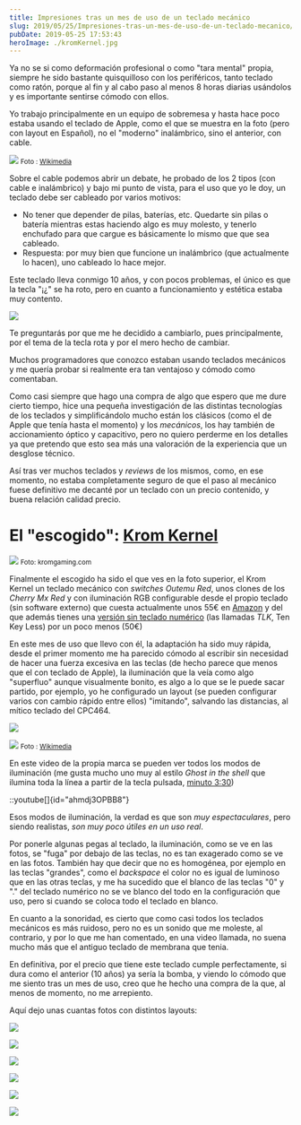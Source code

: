 ```yaml
---
title: Impresiones tras un mes de uso de un teclado mecánico
slug: 2019/05/25/Impresiones-tras-un-mes-de-uso-de-un-teclado-mecanico/
pubDate: 2019-05-25 17:53:43
heroImage: ./kromKernel.jpg
---
```


Ya no se si como deformación profesional o como "tara mental" propia, siempre he sido bastante quisquilloso con los periféricos, tanto teclado como ratón, porque al fin y al cabo paso al menos 8 horas diarias usándolos y es importante sentirse cómodo con ellos.

Yo trabajo principalmente en un equipo de sobremesa y hasta hace poco estaba usando el teclado de Apple, como el que se muestra en la foto (pero con layout en Español), no el "moderno" inalámbrico, sino el anterior, con cable.

![](tecladoApple.jpg)
<small>Foto : [Wikimedia](https://commons.wikimedia.org/wiki/File:Apple_Keyboard_with_Numeric_Keyboard_9612.jpg)</small>

Sobre el cable podemos abrir un debate, he probado de los 2 tipos (con cable e inalámbrico) y bajo mi punto de vista, para el uso que yo le doy, un teclado debe ser cableado por varios motivos:

- No tener que depender de pilas, baterías, etc.
  Quedarte sin pilas o batería mientras estas haciendo algo es muy molesto, y tenerlo enchufado para que cargue es básicamente lo mismo que que sea cableado.
- Respuesta: por muy bien que funcione un inalámbrico (que actualmente lo hacen), uno cableado lo hace mejor.

Este teclado lleva conmigo 10 años, y con pocos problemas, el único es que la tecla "¡¿" se ha roto, pero en cuanto a funcionamiento y estética estaba muy contento.

![](teclaRota.jpg)

Te preguntarás por que me he decidido a cambiarlo, pues principalmente, por el tema de la tecla rota y por el mero hecho de cambiar.

Muchos programadores que conozco estaban usando teclados mecánicos y me quería probar si realmente era tan ventajoso y cómodo como comentaban.

Como casi siempre que hago una compra de algo que espero que me dure cierto tiempo, hice una pequeña investigación de las distintas tecnologías de los teclados y simplificándolo mucho están los clásicos (como el de Apple que tenía hasta el momento) y los _mecánicos_, los hay también de accionamiento óptico y capacitivo, pero no quiero perderme en los detalles ya que pretendo que esto sea más una valoración de la experiencia que un desglose técnico.

Así tras ver muchos teclados y _reviews_ de los mismos, como, en ese momento, no estaba completamente seguro de que el paso al mecánico fuese definitivo me decanté por un teclado con un precio contenido, y buena relación calidad precio.

<div class="clearfix"></div>

# El "escogido": [Krom Kernel](https://amzn.to/2W4H0Xb)

![](kromKernel.jpg)
<small>Foto: kromgaming.com</small>

Finalmente el escogido ha sido el que ves en la foto superior, el Krom Kernel un teclado mecánico con _switches_ _Outemu Red_, unos clones de los _Cherry Mx Red_ y con iluminación RGB configurable desde el propio teclado (sin software externo) que cuesta actualmente unos 55€ en [Amazon](https://amzn.to/2W4H0Xb) y del que además tienes una [versión sin teclado numérico](https://amzn.to/2WnkesR) (las llamadas _TLK_, Ten Key Less) por un poco menos (50€)

En este mes de uso que llevo con él, la adaptación ha sido muy rápida, desde el primer momento me ha parecido cómodo al escribir sin necesidad de hacer una fuerza excesiva en las teclas (de hecho parece que menos que el con teclado de Apple), la iluminación que la veía como algo "superfluo" aunque visualmente bonito, es algo a lo que se le puede sacar partido, por ejemplo, yo he configurado un layout (se pueden configurar varios con cambio rápido entre ellos) "imitando", salvando las distancias, al mítico teclado del CPC464.

![](kromKernel03.jpg)

![](Amstrad_CPC464_keyboard.jpg)
<small>Foto : [Wikimedia](https://commons.wikimedia.org/wiki/File:Amstrad_CPC464_keyboard.jpg)</small>

En este video de la propia marca se pueden ver todos los modos de iluminación (me gusta mucho uno muy al estilo _Ghost in the shell_ que ilumina toda la línea a partir de la tecla pulsada, [minuto 3:30](https://youtu.be/ahmdj3OPBB8?t=210))

::youtube[]{id="ahmdj3OPBB8"}

Esos modos de iluminación, la verdad es que son _muy espectaculares_, pero siendo realistas, _son muy poco útiles en un uso real_.

Por ponerle algunas pegas al teclado, la iluminación, como se ve en las fotos, se "fuga" por debajo de las teclas, no es tan exagerado como se ve en las fotos. También hay que decir que no es homogénea, por ejemplo en las teclas "grandes", como el _backspace_ el color no es igual de luminoso que en las otras teclas, y me ha sucedido que el blanco de las teclas "0" y "." del teclado numérico no se ve blanco del todo en la configuración que uso, pero si cuando se coloca todo el teclado en blanco.

En cuanto a la sonoridad, es cierto que como casi todos los teclados mecánicos es más ruidoso, pero no es un sonido que me moleste, al contrario, y por lo que me han comentado, en una video llamada, no suena mucho más que el antiguo teclado de membrana que tenia.

En definitiva, por el precio que tiene este teclado cumple perfectamente, si dura como el anterior (10 años) ya sería la bomba, y viendo lo cómodo que me siento tras un mes de uso, creo que he hecho una compra de la que, al menos de momento, no me arrepiento.

Aquí dejo unas cuantas fotos con distintos layouts:

![](kromKernel02.jpg)

![](kromKernelWhite.jpg)

![](kromKernelRed.jpg)

![](kromKernelRainbow.jpg)

![](kromKernelCyan.jpg)

![](kromKernelGamming.jpg)
